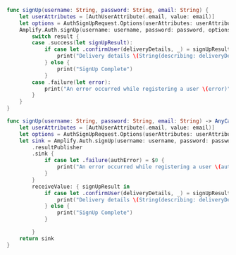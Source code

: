 <BlockSwitcher>

<Block name="Listener (iOS 11+)">

```swift
func signUp(username: String, password: String, email: String) {
    let userAttributes = [AuthUserAttribute(.email, value: email)]
    let options = AuthSignUpRequest.Options(userAttributes: userAttributes)
    Amplify.Auth.signUp(username: username, password: password, options: options) { result in
        switch result {
        case .success(let signUpResult):
            if case let .confirmUser(deliveryDetails, _) = signUpResult.nextStep {
                print("Delivery details \(String(describing: deliveryDetails))")
            } else {
                print("SignUp Complete")
            }
        case .failure(let error):
            print("An error occurred while registering a user \(error)")
        }
    }
}
```

</Block>

<Block name="Combine">

```swift
func signUp(username: String, password: String, email: String) -> AnyCancellable {
    let userAttributes = [AuthUserAttribute(.email, value: email)]
    let options = AuthSignUpRequest.Options(userAttributes: userAttributes)
    let sink = Amplify.Auth.signUp(username: username, password: password, options: options)
        .resultPublisher
        .sink {
            if case let .failure(authError) = $0 {
                print("An error occurred while registering a user \(authError)")
            }
        }
        receiveValue: { signUpResult in
            if case let .confirmUser(deliveryDetails, _) = signUpResult.nextStep {
                print("Delivery details \(String(describing: deliveryDetails))")
            } else {
                print("SignUp Complete")
            }

        }
    return sink
}
```

</Block>

</BlockSwitcher>
